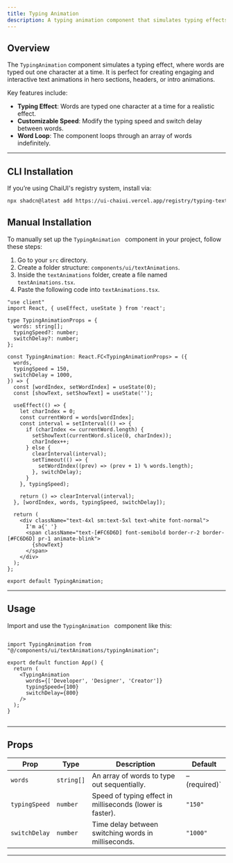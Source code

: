 ```yaml
---
title: Typing Animation
description: A typing animation component that simulates typing effects for an engaging text display.
---
```



## Overview

The `TypingAnimation` component simulates a typing effect, where words are typed out one character at a time. It is perfect for creating engaging and interactive text animations in hero sections, headers, or intro animations.

Key features include:

- **Typing Effect**: Words are typed one character at a time for a realistic effect.
- **Customizable Speed**: Modify the typing speed and switch delay between words.
- **Word Loop**: The component loops through an array of words indefinitely.

<ComponentPreview code={typingAnimationCode}>
  <TypingAnimation words={['Developer', 'Designer', 'Creator']} />
</ComponentPreview>

---

## CLI Installation

If you’re using ChaiUI's registry system, install via:

```bash
npx shadcn@latest add https://ui-chaiui.vercel.app/registry/typing-text.json
```

## Manual Installation

To manually set up the `TypingAnimation ` component in your project, follow these steps:

1. Go to your `src` directory.
2. Create a folder structure: `components/ui/textAnimations`.
3. Inside the `textAnimations` folder, create a file named `textAnimations.tsx`.
4. Paste the following code into `textAnimations.tsx`.

```tsx
"use client"
import React, { useEffect, useState } from 'react';

type TypingAnimationProps = {
  words: string[];
  typingSpeed?: number;  
  switchDelay?: number;  
};

const TypingAnimation: React.FC<TypingAnimationProps> = ({
  words,
  typingSpeed = 150,
  switchDelay = 1000,
}) => {
  const [wordIndex, setWordIndex] = useState(0);
  const [showText, setShowText] = useState('');

  useEffect(() => {
    let charIndex = 0;
    const currentWord = words[wordIndex];
    const interval = setInterval(() => {
      if (charIndex <= currentWord.length) {
        setShowText(currentWord.slice(0, charIndex));
        charIndex++;
      } else {
        clearInterval(interval);
        setTimeout(() => {
          setWordIndex((prev) => (prev + 1) % words.length);
        }, switchDelay);
      }
    }, typingSpeed);

    return () => clearInterval(interval);
  }, [wordIndex, words, typingSpeed, switchDelay]);

  return (
    <div className="text-4xl sm:text-5xl text-white font-normal">
      I'm a{' '}
      <span className="text-[#FC6D6D] font-semibold border-r-2 border-[#FC6D6D] pr-1 animate-blink">
        {showText}
      </span>
    </div>
  );
};

export default TypingAnimation;

```
---

## Usage
Import and use the `TypingAnimation ` component like this:
```tsx

import TypingAnimation from "@/components/ui/textAnimations/typingAnimation";

export default function App() {
  return (
    <TypingAnimation
      words={['Developer', 'Designer', 'Creator']}
      typingSpeed={100}
      switchDelay={800}
    />
  );
}


```
---

## Props

| **Prop**    | **Type**   | **Description**                                  | **Default**                  |
|-------------|------------|--------------------------------------------------|------------------------------|
| `words`     | `string[]`   | An array of words to type out sequentially.              |   –(required)`               |
| `typingSpeed` | `number`   | 	Speed of typing effect in milliseconds (lower is faster).         | `"150"`                      |
| `switchDelay` | `number`   | Time delay between switching words in milliseconds.       | `"1000"`                  |

---